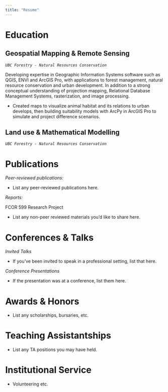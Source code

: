 ```yaml
---
title: "Resume"
---
```


# Education

## Geospatial Mapping & Remote Sensing

*`UBC Forestry - Natural Resources Conservation`*

Developing expertise in Geographic Information Systems software such as QGIS, ENVI
and ArcGIS Pro, with applications to forest management, natural resource
conservation and urban development. In addition to a strong conceptual
understanding of projection mapping, Relational Database Management Systems,
rasterization, and image processing.

-   Created maps to visualize animal habitat and its relations to urban develops,
    then building suitability models with ArcPy in ArcGIS Pro to simulate and
    project difference scenarios.

## Land use & Mathematical Modelling

*`UBC Forestry - Natural Resources Conservation`*

# Publications

*Peer-reviewed publications:*

-   List any peer-reviewed publications here.

*Reports:*

FCOR 599 Research Project

-   List any non-peer reviewed materials you'd like to share here.

# Conferences & Talks

*Invited Talks*

-   If you've been invited to speak in a professional setting, list that here.

*Conference Presentations*

-   If the presentation was at a conference, list them here.

# Awards & Honors

-   List any scholarships, bursaries, etc.

# Teaching Assistantships

-   List any TA positions you may have held.

# Institutional Service

-   Volunteering etc.
